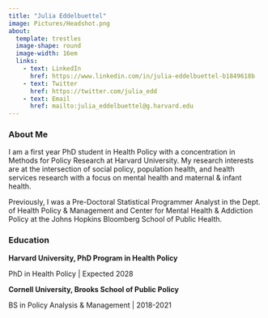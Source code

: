 ```yaml
---
title: "Julia Eddelbuettel"
image: Pictures/Headshot.png
about: 
  template: trestles
  image-shape: round
  image-width: 16em
  links:
    - text: LinkedIn
      href: https://www.linkedin.com/in/julia-eddelbuettel-b1849618b
    - text: Twitter
      href: https://twitter.com/julia_edd
    - text: Email
      href: mailto:julia_eddelbuettel@g.harvard.edu
---
```


### About Me

I am a first year PhD student in Health Policy with a concentration in Methods for Policy Research at Harvard University. My research interests are at the intersection of social policy, population health, and health services research with a focus on mental health and maternal & infant health.

Previously, I was a Pre-Doctoral Statistical Programmer Analyst in the Dept. of Health Policy & Management and Center for Mental Health & Addiction Policy at the Johns Hopkins Bloomberg School of Public Health.

### Education

**Harvard University, PhD Program in Health Policy**

PhD in Health Policy \| Expected 2028

**Cornell University, Brooks School of Public Policy**

BS in Policy Analysis & Management \| 2018-2021
